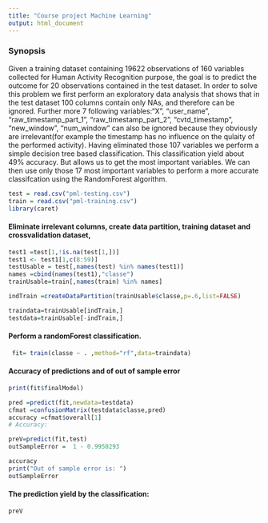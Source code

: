 ```yaml
---
title: "Course project Machine Learning"
output: html_document
---
```


### Synopsis

Given a training dataset containing 19622 observations of 160 variables collected for Human Activity Recognition purpose, the goal is to predict the outcome for 20 observations contained in the test dataset.
In order to solve this problem we first perform an exploratory data analysis that shows that in the test dataset 100 columns contain only NAs, and therefore can be ignored. Further more 7 following variables:"X", "user_name", "raw_timestamp_part_1",  "raw_timestamp_part_2", "cvtd_timestamp", "new_window", "num_window" can also be ignored because they obviously are irrelevant(for example the timestamp has no influence on the qulaity of the performed activity). 
Having eliminated those 107 variables we perform a simple decision tree based classification. This classification yield about 49% accuracy. But allows us to  get the most important variables. We can then use only those 17 most important variables to perform a more accurate classifcation using the RandomForest algorithm.


```r
test = read.csv("pml-testing.csv")
train = read.csv("pml-training.csv")
library(caret)
```

#### Eliminate irrelevant columns, create data partition, training dataset and crossvalidation dataset,

```r
test1 =test[1,!is.na(test[1,])]
test1 <- test1[1,c(8:59)]
testUsable = test[,names(test) %in% names(test1)]
names =cbind(names(test1),"classe")
trainUsable=train[,names(train) %in% names]

indTrain =createDataPartition(trainUsable$classe,p=.6,list=FALSE)

traindata=trainUsable[indTrain,]
testdata=trainUsable[-indTrain,]
```


#### Perform a randomForest classification.


```r
 fit= train(classe ~ . ,method="rf",data=traindata)
```

#### Accuracy of predictions and of out of sample error


```r
print(fit$finalModel)

pred =predict(fit,newdata=testdata)
cfmat =confusionMatrix(testdata$classe,pred)
accuracy =cfmat$overall[1]
# Accuracy:

preV=predict(fit,test)
outSampleError =  1 - 0.9950293

```

```r
accuracy
print("Out of sample error is: ")
outSampleError
```

#### The prediction yield by the classification:

```r
preV
```



